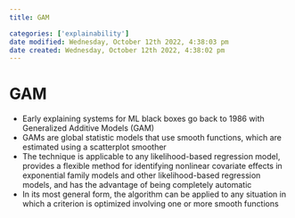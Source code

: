 ```yaml
---
title: GAM

categories: ['explainability']
date modified: Wednesday, October 12th 2022, 4:38:03 pm
date created: Wednesday, October 12th 2022, 4:38:02 pm
---
```


# GAM


- Early explaining systems for ML black boxes go back to 1986 with Generalized Additive Models (GAM)
- GAMs are global statistic models that use smooth functions, which are estimated using a scatterplot smoother
- The technique is applicable to any likelihood-based regression model, provides a flexible method for identifying nonlinear covariate effects in exponential family models and other likelihood-based regression models, and has the advantage of being completely automatic
- In its most general form, the algorithm can be applied to any situation in which a criterion is optimized involving one or more smooth functions



